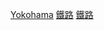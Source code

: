 {{Commonscat|Train stations in Yokohama}}
[[Category:神奈川縣鐵路車站|Yokohama]]
[[Category:橫濱市建築物|鐵路]]
[[Category:橫濱市交通|鐵路]]